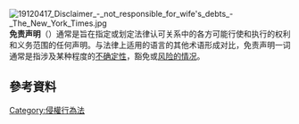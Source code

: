 {{Multiple issues|
{{Expand language|1=en|time=2020-08-10T06:16:47+00:00}}
{{Unreferenced|time=2020-08-10T06:16:47+00:00}}
}}
[[File:19120417_Disclaimer_-_not_responsible_for_wife's_debts_-_The_New_York_Times.jpg|thumb]]
'''免责声明'''（{{lang-en|Disclaimer}}）通常是旨在指定或划定法律认可关系中的各方可能行使和执行的权利和义务范围的任何声明。与法律上适用的语言的其他术语形成对比，免责声明一词通常是指涉及某种程度的[[不确定性|不确定性]]，豁免或[[风险|风险的情况]]。 

==參考資料==
{{Reflist}}
[[Category:侵權行為法|Category:侵權行為法]]
{{Law-stub}}